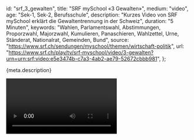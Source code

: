 
  id: "srf_3_gewalten",
  title: "SRF mySchool «3 Gewalten»",
  medium: "video",
  age: "Sek-1, Sek-2, Berufsschule",
  description:
    "Kurzes Video von SRF mySchool erklärt die Gewaltentrennung in der Schweiz",
  duration: "5 Minuten",
  keywords:
    "Wahlen, Parlamentswahl, Abstimmungen, Proporzwahl, Majorzwahl, Kumulieren, Panaschieren, Wahlzettel, Urne, Ständerat, Nationalrat, Gemeinden, Bund",
  source: "https://www.srf.ch/sendungen/myschool/themen/wirtschaft-politik",
  url:
    "https://www.srf.ch/play/tv/srf-myschool/video/3-gewalten?urn=urn:srf:video:e5e3474b-c7a3-4ab2-ae79-52672cbbb981",
};

<Ref title={meta.title} source={meta.source} duration={meta.duration}>
  <p>{meta.description}</p>
  <Video url={meta.url} />
</Ref>
